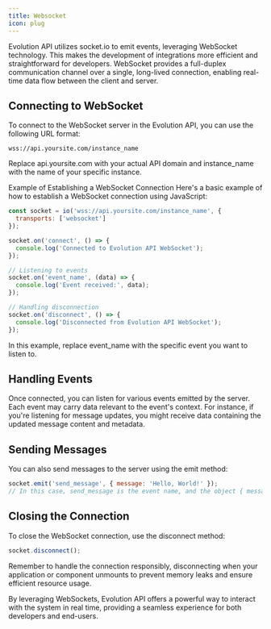```yaml
---
title: Websocket
icon: plug
---
```


Evolution API utilizes socket.io to emit events, leveraging WebSocket technology. This makes the development of integrations more efficient and straightforward for developers. WebSocket provides a full-duplex communication channel over a single, long-lived connection, enabling real-time data flow between the client and server.

## Connecting to WebSocket

To connect to the WebSocket server in the Evolution API, you can use the following URL format:
~~~
wss://api.yoursite.com/instance_name
~~~

Replace api.yoursite.com with your actual API domain and instance_name with the name of your specific instance.

Example of Establishing a WebSocket Connection Here's a basic example of how to establish a WebSocket connection using JavaScript:

~~~ JavaScript
const socket = io('wss://api.yoursite.com/instance_name', {
  transports: ['websocket']
});

socket.on('connect', () => {
  console.log('Connected to Evolution API WebSocket');
});

// Listening to events
socket.on('event_name', (data) => {
  console.log('Event received:', data);
});

// Handling disconnection
socket.on('disconnect', () => {
  console.log('Disconnected from Evolution API WebSocket');
});
~~~

In this example, replace event_name with the specific event you want to listen to.


## Handling Events

Once connected, you can listen for various events emitted by the server. Each event may carry data relevant to the event's context. For instance, if you're listening for message updates, you might receive data containing the updated message content and metadata.


## Sending Messages

You can also send messages to the server using the emit method:

~~~ javascript
socket.emit('send_message', { message: 'Hello, World!' });
// In this case, send_message is the event name, and the object { message: 'Hello, World!' } is the data being sent.
~~~


## Closing the Connection

To close the WebSocket connection, use the disconnect method:

~~~ javascript
socket.disconnect();
~~~

Remember to handle the connection responsibly, disconnecting when your application or component unmounts to prevent memory leaks and ensure efficient resource usage.

By leveraging WebSockets, Evolution API offers a powerful way to interact with the system in real time, providing a seamless experience for both developers and end-users.
